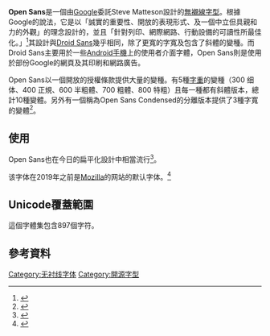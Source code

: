 {{NoteTA|G1=IT|G2=FL}}
{{Infobox font
| name = Open Sans
| image = Open Sans sample.svg
| style = [[无衬线体|无衬线体]]
| classifications = [[无衬线体#分類|人文主義體]]
| creator = Steve Matteson
| foundry = {{link-en|Ascender公司|Ascender Corporation}}
| creationdate = 2010<ref>[http://www.fonts2u.com/open-sans.font fonts2u: Open Sans] {{Wayback|url=http://www.fonts2u.com/open-sans.font |date=20140908001150 }}, "2010-12-20"</ref>
| releasedate = 2011<ref>{{Cite web |url=http://typedia.com/explore/typeface/open-sans/ |title=Typedia: Open Sans |accessdate=2014-08-26 |archive-date=2014-08-26 |archive-url=https://web.archive.org/web/20140826115520/http://typedia.com/explore/typeface/open-sans/ |dead-url=no }}</ref>
| license = [[Apache许可证|Apache许可证]] 2.0
| website = {{URL| http://www.google.com/fonts/specimen/Open+Sans}}
}}
'''Open Sans'''是一個由[[Google|Google]]委託Steve Matteson設計的[[无衬线体|無襯線]][[字型|字型]]。根據Google的說法，它是以「誠實的重要性、開放的表現形式、及一個中立但具親和力的外觀」的理念設計的，並且「針對列印、網際網路、行動設備的可讀性所最佳化。」<ref>{{Cite web |url=http://www.google.com/webfonts/specimen/Open+Sans |title=Open Sans on Google Web Fonts |accessdate=2014-08-26 |archive-date=2013-03-18 |archive-url=https://web.archive.org/web/20130318225247/https://www.google.com/webfonts/specimen/Open+Sans |dead-url=no }}</ref>其設計與[[Droid|Droid Sans]]幾乎相同，除了更寬的字寬及包含了斜體的變種。而Droid Sans主要用於一些[[Android|Android手機]]上的使用者介面字體，Open Sans則是使用於部份Google的網頁及其印刷和網路廣告。

Open Sans以一個開放的授權條款提供大量的變種。有5種[[字重|字重]]的變種（300 细体、400 正規、600 半粗體、700 粗體、800 特粗）且每一種都有斜體版本，總計10種變體。另外有一個稱為Open Sans Condensed的分離版本提供了3種字寬的變體<ref>{{Cite web |url=http://www.google.com/webfonts/specimen/Open+Sans#variants |title=Open Sans variants |accessdate=2014-08-26 |archive-date=2013-03-18 |archive-url=https://web.archive.org/web/20130318225247/https://www.google.com/webfonts/specimen/Open+Sans#variants |dead-url=no }}</ref>。

== 使用 ==
Open Sans也在今日的扁平化設計中相當流行<ref>{{Cite web|url=https://medium.com/design-ux/838039753a33|first=Geri|last=Reid|title=The flat design trend - where to from here?|date=2013-04-29|accessdate=2014-01-24|deadurl=yes|archiveurl=https://web.archive.org/web/20140202191401/https://medium.com/design-ux/838039753a33|archivedate=2014-02-02}}</ref>。

该字体在2019年之前是[[Mozilla|Mozilla]]的网站的默认字体。<ref>{{Cite web|url=https://www.mozilla.org/en-US/styleguide/websites/sandstone/typefaces/|title=Mozilla Style Guide - Sandstone typefaces|accessdate=2015-01-14|archive-date=2015-01-13|archive-url=https://web.archive.org/web/20150113063512/https://www.mozilla.org/en-US/styleguide/websites/sandstone/typefaces/|dead-url=no}}</ref>

== Unicode覆蓋範圍 ==
這個字體集包含897個字符。

==參考資料==
{{reflist}}

{{Free and open-source typography}}

[[Category:无衬线字体|Category:无衬线字体]]
[[Category:開源字型|Category:開源字型]]
